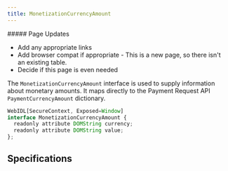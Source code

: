 ```yaml
---
title: MonetizationCurrencyAmount
---
```



<div class='draft'>
  ##### Page Updates
  
  - Add any appropriate links
  - Add browser compat if appropriate - This is a new page, so there isn't an existing table.
  - Decide if this page is even needed

</div>

The `MonetizationCurrencyAmount` interface is used to supply information about monetary amounts. It maps directly to the <LinkOut href="https://www.w3.org/TR/payment-request/#dom-paymentcurrencyamount">Payment Request API</LinkOut> `PaymentCurrencyAmount` dictionary.

```js
WebIDL[SecureContext, Exposed=Window]
interface MonetizationCurrencyAmount {
  readonly attribute DOMString currency;
  readonly attribute DOMString value;
};
```

## Specifications

<Specification anchor='monetizationcurrencyamount-interface' />
